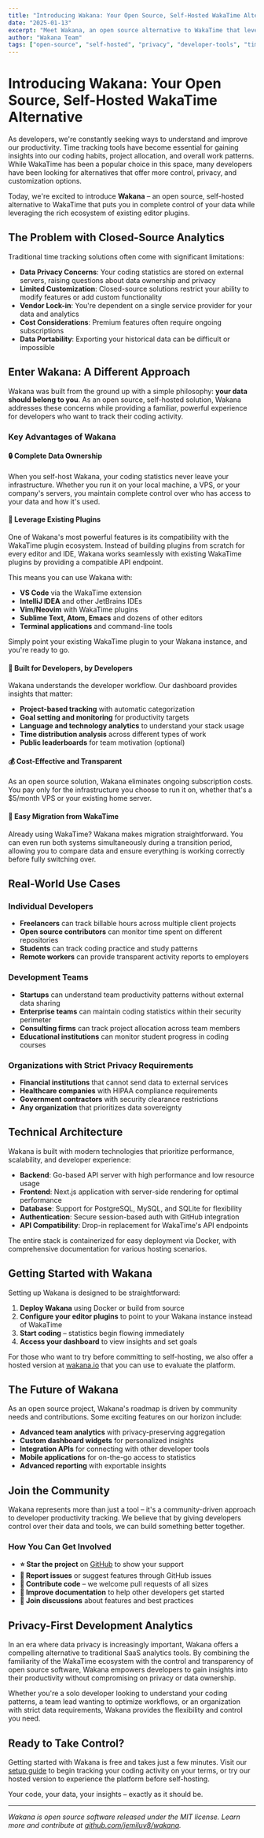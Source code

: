 ```yaml
---
title: "Introducing Wakana: Your Open Source, Self-Hosted WakaTime Alternative"
date: "2025-01-13"
excerpt: "Meet Wakana, an open source alternative to WakaTime that leverages the existing plugin ecosystem while giving you complete control over your coding statistics and data privacy."
author: "Wakana Team"
tags: ["open-source", "self-hosted", "privacy", "developer-tools", "time-tracking"]
---
```


# Introducing Wakana: Your Open Source, Self-Hosted WakaTime Alternative

As developers, we're constantly seeking ways to understand and improve our productivity. Time tracking tools have become essential for gaining insights into our coding habits, project allocation, and overall work patterns. While WakaTime has been a popular choice in this space, many developers have been looking for alternatives that offer more control, privacy, and customization options.

Today, we're excited to introduce **Wakana** – an open source, self-hosted alternative to WakaTime that puts you in complete control of your data while leveraging the rich ecosystem of existing editor plugins.

## The Problem with Closed-Source Analytics

Traditional time tracking solutions often come with significant limitations:

- **Data Privacy Concerns**: Your coding statistics are stored on external servers, raising questions about data ownership and privacy
- **Limited Customization**: Closed-source solutions restrict your ability to modify features or add custom functionality
- **Vendor Lock-in**: You're dependent on a single service provider for your data and analytics
- **Cost Considerations**: Premium features often require ongoing subscriptions
- **Data Portability**: Exporting your historical data can be difficult or impossible

## Enter Wakana: A Different Approach

Wakana was built from the ground up with a simple philosophy: **your data should belong to you**. As an open source, self-hosted solution, Wakana addresses these concerns while providing a familiar, powerful experience for developers who want to track their coding activity.

### Key Advantages of Wakana

#### 🔒 **Complete Data Ownership**
When you self-host Wakana, your coding statistics never leave your infrastructure. Whether you run it on your local machine, a VPS, or your company's servers, you maintain complete control over who has access to your data and how it's used.

#### 🔧 **Leverage Existing Plugins**
One of Wakana's most powerful features is its compatibility with the WakaTime plugin ecosystem. Instead of building plugins from scratch for every editor and IDE, Wakana works seamlessly with existing WakaTime plugins by providing a compatible API endpoint.

This means you can use Wakana with:
- **VS Code** via the WakaTime extension
- **IntelliJ IDEA** and other JetBrains IDEs
- **Vim/Neovim** with WakaTime plugins
- **Sublime Text, Atom, Emacs** and dozens of other editors
- **Terminal applications** and command-line tools

Simply point your existing WakaTime plugin to your Wakana instance, and you're ready to go.

#### 🎯 **Built for Developers, by Developers**
Wakana understands the developer workflow. Our dashboard provides insights that matter:

- **Project-based tracking** with automatic categorization
- **Goal setting and monitoring** for productivity targets
- **Language and technology analytics** to understand your stack usage
- **Time distribution analysis** across different types of work
- **Public leaderboards** for team motivation (optional)

#### 💰 **Cost-Effective and Transparent**
As an open source solution, Wakana eliminates ongoing subscription costs. You pay only for the infrastructure you choose to run it on, whether that's a $5/month VPS or your existing home server.

#### 🚀 **Easy Migration from WakaTime**
Already using WakaTime? Wakana makes migration straightforward. You can even run both systems simultaneously during a transition period, allowing you to compare data and ensure everything is working correctly before fully switching over.

## Real-World Use Cases

### Individual Developers
- **Freelancers** can track billable hours across multiple client projects
- **Open source contributors** can monitor time spent on different repositories
- **Students** can track coding practice and study patterns
- **Remote workers** can provide transparent activity reports to employers

### Development Teams
- **Startups** can understand team productivity patterns without external data sharing
- **Enterprise teams** can maintain coding statistics within their security perimeter
- **Consulting firms** can track project allocation across team members
- **Educational institutions** can monitor student progress in coding courses

### Organizations with Strict Privacy Requirements
- **Financial institutions** that cannot send data to external services
- **Healthcare companies** with HIPAA compliance requirements
- **Government contractors** with security clearance restrictions
- **Any organization** that prioritizes data sovereignty

## Technical Architecture

Wakana is built with modern technologies that prioritize performance, scalability, and developer experience:

- **Backend**: Go-based API server with high performance and low resource usage
- **Frontend**: Next.js application with server-side rendering for optimal performance
- **Database**: Support for PostgreSQL, MySQL, and SQLite for flexibility
- **Authentication**: Secure session-based auth with GitHub integration
- **API Compatibility**: Drop-in replacement for WakaTime's API endpoints

The entire stack is containerized for easy deployment via Docker, with comprehensive documentation for various hosting scenarios.

## Getting Started with Wakana

Setting up Wakana is designed to be straightforward:

1. **Deploy Wakana** using Docker or build from source
2. **Configure your editor plugins** to point to your Wakana instance instead of WakaTime
3. **Start coding** – statistics begin flowing immediately
4. **Access your dashboard** to view insights and set goals

For those who want to try before committing to self-hosting, we also offer a hosted version at [wakana.io](https://wakana.io) that you can use to evaluate the platform.

## The Future of Wakana

As an open source project, Wakana's roadmap is driven by community needs and contributions. Some exciting features on our horizon include:

- **Advanced team analytics** with privacy-preserving aggregation
- **Custom dashboard widgets** for personalized insights
- **Integration APIs** for connecting with other developer tools
- **Mobile applications** for on-the-go access to statistics
- **Advanced reporting** with exportable insights

## Join the Community

Wakana represents more than just a tool – it's a community-driven approach to developer productivity tracking. We believe that by giving developers control over their data and tools, we can build something better together.

### How You Can Get Involved

- **⭐ Star the project** on [GitHub](https://github.com/jemiluv8/wakana) to show your support
- **🐛 Report issues** or suggest features through GitHub issues
- **🔧 Contribute code** – we welcome pull requests of all sizes
- **📖 Improve documentation** to help other developers get started
- **💬 Join discussions** about features and best practices

## Privacy-First Development Analytics

In an era where data privacy is increasingly important, Wakana offers a compelling alternative to traditional SaaS analytics tools. By combining the familiarity of the WakaTime ecosystem with the control and transparency of open source software, Wakana empowers developers to gain insights into their productivity without compromising on privacy or data ownership.

Whether you're a solo developer looking to understand your coding patterns, a team lead wanting to optimize workflows, or an organization with strict data requirements, Wakana provides the flexibility and control you need.

## Ready to Take Control?

Getting started with Wakana is free and takes just a few minutes. Visit our [setup guide](https://wakana.io/setup) to begin tracking your coding activity on your terms, or try our hosted version to experience the platform before self-hosting.

Your code, your data, your insights – exactly as it should be.

---

*Wakana is open source software released under the MIT license. Learn more and contribute at [github.com/jemiluv8/wakana](https://github.com/jemiluv8/wakana).*